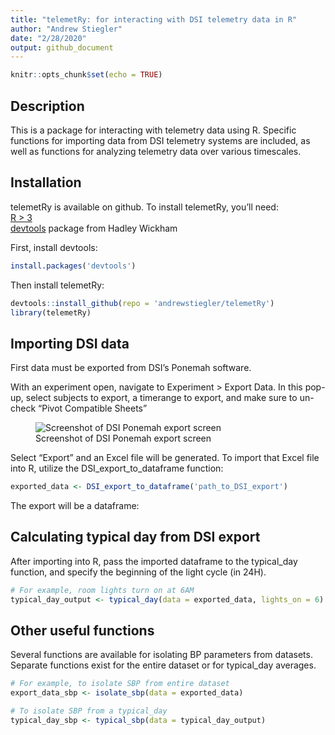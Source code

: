 ```yaml
---
title: "telemetRy: for interacting with DSI telemetry data in R"
author: "Andrew Stiegler"
date: "2/28/2020"
output: github_document
---
```


```r
knitr::opts_chunk$set(echo = TRUE)
```

## Description
This is a package for interacting with telemetry data using R. Specific 
functions for importing data from DSI telemetry systems are included, as well 
as functions for analyzing telemetry data over various timescales.

## Installation
telemetRy is available on github. To install telemetRy, you'll need:    
[R > 3](https://www.r-project.org "R > 3.4")  
[devtools](https://github.com/r-lib/devtoolsdevtools "devtools") package from 
Hadley Wickham    
  
First, install devtools:
```r
install.packages('devtools')
```
Then install telemetRy:
```r
devtools::install_github(repo = 'andrewstiegler/telemetRy')
library(telemetRy)
```

## Importing DSI data
First data must be exported from DSI's Ponemah software. 

With an experiment open, navigate to Experiment > Export Data. In this pop-up, 
select subjects to export, a timerange to export, and make sure to un-check 
"Pivot Compatible Sheets"

![Screenshot of DSI Ponemah export screen](images/ponemah_export_pivot.png)



Select "Export" and an Excel file will be generated. To import that Excel file 
into R, utilize the DSI_export_to_dataframe function:
```r
exported_data <- DSI_export_to_dataframe('path_to_DSI_export')
```

The export will be a dataframe:

## Calculating typical day from DSI export
After importing into R, pass the imported dataframe to the typical_day function, 
and specify the beginning of the light cycle (in 24H). 
```r
# For example, room lights turn on at 6AM
typical_day_output <- typical_day(data = exported_data, lights_on = 6)
```

## Other useful functions
Several functions are available for isolating BP parameters from datasets. 
Separate functions exist for the entire dataset or for typical_day averages. 
```r
# For example, to isolate SBP from entire dataset
export_data_sbp <- isolate_sbp(data = exported_data)

# To isolate SBP from a typical_day
typical_day_sbp <- typical_sbp(data = typical_day_output)
```

